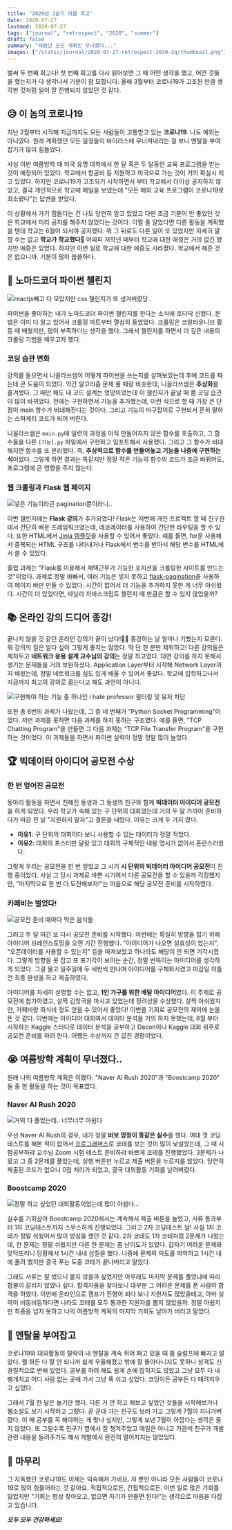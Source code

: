 ```yaml
---
title: "2020년 2분기 여름 회고"
date: 2020-07-27
lastmod: 2020-07-27
tags: ["journal", "retrospect", "2020", "summer"]
draft: false
summary: "세웠던 모든 계획인 무너졌다..."
images: ["/static/journal/2020-07-27-retrospect-2020-2q/thumbnail.png"]
---
```


벌써 두 번째 회고다! 첫 번째 회고를 다시 읽어보면 그 때 어떤 생각을 했고, 어떤 것들을 했는지가 다 생각나서 기분이 참 묘합니다. 올해 3월부터 코로나19가 고조된 만큼 생각한 것처럼 일이 잘 진행되지 않았던 것 같다.

## 😥 이 놈의 코로나19

지난 2월부터 시작해 지금까지도 모든 사람들이 고통받고 있는 **코로나19**. 나도 예외는 아니였다. 원래 계획했던 모든 일정들이 바이러스에 무너져내리는 걸 보니 멘탈을 부여잡기가 많이 힘들었다.

사실 이번 여름방학 때 미국 유명 대학에서 한 달 혹은 두 달동안 교육 프로그램을 받는 것이 예정되어 있었다. 학교에서 항공비 등 지원하고 미국으로 가는 것이 거의 확실시 되고 있었다. 하지만 코로나19가 고조되기 시작하면서 부터 학교에서 더이상 공지하지 않았고, 결국 개인적으로 학교에 메일을 보냈는데 "모든 해외 교육 프로그램이 코로나19로 최소됐다"는 답변을 받았다.

이 상황에서 가기 힘들다는 건 나도 당연히 알고 있었고 다만 조금 기분이 안 좋았던 것은 학교에서 미리 공지를 해주지 않았다는 것이다. 이럴 줄 알았다면 다른 활동을 계획했을 텐데 학교는 6월이 되서야 공지했다. 뭐 그 뒤로도 다른 일이 또 있었지만 자세히 말할 수는 없고 **학교가 학교했다🤬** 어짜피 저학년 때부터 학교에 대한 애정은 거의 없긴 했지만 애증은 있었다. 하지만 이번 일로 학교에 대한 애증도 사라졌다. 학교에서 해준 것은 없으니까. 기분이 많이 씁쓸하다.

## 🐍 노마드코더 파이썬 챌린지

![reactjs빼고 다 모았지만 css 챌린지가 또 생겨버렸당..](/static/journal/2020-07-27-retrospect-2020-2q/nomadcoder-badge.png)

파이썬을 좋아하는 내가 노마드코더 파이썬 챌린지를 한다는 소식에 호다닥 신했다. 문법은 이미 다 알고 있어서 크롤링 파트부터 열심히 들었었다. 크롤링은 코알라유니브 활동 때 배웠지만, 많이 부족하다는 생각을 했다. 그래서 챌린지를 하면서 더 깊은 내용의 크롤링 기법을 배우고자 했다.

### 코딩 습관 변화

강의를 들으면서 니꼴라쓰샘이 어떻게 파이썬을 쓰는지를 살펴보았는데 후에 코드를 짜는데 큰 도움이 되었다. 약간 알고리즘 문제 풀 때랑 비슷한데, 니꼴라쓰샘은 **추상화**를 즐겨썼다. 그 때만 해도 내 코드 설계는 엉망이었는데 이 챌린지가 끝날 때 쯤 코딩 습관이 많이 바뀌었다. 전에는 구현하면서 기능을 추가했는데, 이런 식으로 할 때 가장 큰 단점이 main 함수가 비대해진다는 것이다. 그리고 기능이 마구잡이로 구현되서 흔히 말하는 스파게티 코드가 되어 버린다.

니꼴라쓰샘은 `main.py`에 일련의 과정을 아직 만들어지지 않은 함수를 호출하고, 그 함수들을 다른 `[기능].py` 파일에서 구현하고 임포트해서 사용했다. 그리고 그 함수가 비대해지면 함수를 또 분리했다. 즉, **추상적으로 함수를 만들어놓고 기능을 나중에 구현하는 식**이었다. 그렇게 하면 결과는 똑같지만 정말 작은 기능의 함수의 코드가 조금 바뀌어도, 프로그램에 큰 영향을 주지 않는다.

### 웹 크롤링과 Flask 웹 페이지

![넣은 기능이라곤 pagination뿐이라니..](/static/journal/2020-07-27-retrospect-2020-2q/python-challenge.png)

이번 챌린지에는 **Flask 강의**가 추가되었다! Flask는 저번에 개인 프로젝트 할 때 친구한테서 간단히 배운 프레임워크였는데, 데코레이터를 사용하여 간단한 라우팅을 할 수 있다. 또한 HTML에서 [Jinja 템플릿](https://jinja.palletsprojects.com/en/3.1.x/)을 사용할 수 있어서 좋았다. 예를 들면, for문 사용해서 중복되는 HTML 구조를 나타내거나 Flask에서 변수를 받아서 해당 변수를 HTML에서 쓸 수 있었다.

졸업 과제는 "Flask를 이용해서 재택근무가 가능한 포지션을 크롤링한 사이트를 만드는 것"이었다. 과제로 정말 바빠서, 여러 기능은 넣지 못하고 [flask-pagination](https://pythonhosted.org/Flask-paginate/)을 사용하여 페이지 바만 만들 수 있었다. 시간이 없어서 더 기능을 추가하지 못한 게 너무 아쉬웠다. 시간이 더 있었다면, 바닐라 자바스크립트 챌린지 때 만큼은 할 수 있지 않았을까?

## 📚 온라인 강의 드디어 종강!

끝나지 않을 것 같던 온라인 강의가 끝이 났다!🎉🎉 종강하는 날 얼마나 기뻤는지 모른다. 뭐 강의의 질은 알다 싶이 그렇게 좋지는 않았다. 딱 단 한 분만 제외하고! 다른 강의들은 제처두고 **네트워크 응용 설계 교수님의 강의**는 정말 최고였다. 대면 강의를 하지 못해서 생기는 문제들을 거의 보완하셨다. Application Layer부터 시작해 Network Layer까지 배웠는데, 정말 네트워크를 심도 있게 배울 수 있어서 좋았다. 학교에 입학하고나서 지금까지 최고의 강의로 꼽는다고 해도 과언이 아니다.

![구현해야 하는 기능 중 하나인 i hate professor 필터링 및 유저 차단](/static/journal/2020-07-27-retrospect-2020-2q/network-assignment.png)

또한 총 6번의 과제가 나왔는데, 그 중 네 번째가 "Python Socket Programming"이었다. 저번 과제를 못하면 다음 과제를 하지 못하는 구조였다. 예를 들면, "TCP Chatting Program"을 만들면 그 다음 과제는 "TCP File Transfer Program"을 구현하는 것이었다. 이 과제들을 하면서 파이썬 실력이 정말 정말 많이 늘었다.

## 🏆 빅데이터 아이디어 공모전 수상

### 한 번 엎어진 공모전

동아리 활동을 하면서 친해진 동생과 그 동생의 친구와 함께 **빅데이터 아이디어 공모전**을 하게 되었다. 우리 학교가 속해 있는 구 단위의 대회였는데 거의 두 달 가까이 준비하다가 마감 전 날 "지원하지 말자"고 결론을 내렸다. 이유는 크게 두 가지 였다.

- **이유1:** 구 단위의 대회이다 보니 사용할 수 있는 데이터가 정말 적었다.
- **이유2:** 대회의 포스터만 달랑 있고 대회의 구체적인 내용 명시가 없어서 혼란스러웠다.

그렇게 우리는 공모전을 한 번 엎었고 그 시기 **시 단위의 빅데이터 아이디어 공모전**이 진행 중이었다. 사실 그 당시 과제로 바쁜 시기여서 다른 공모전을 할 수 있을까 걱정했지만, "마지막으로 한 번 더 도전해보자!"는 마음으로 해당 공모전 준비를 시작하였다.

### 카페비는 벌었다!

![공모전 준비 때마다 먹은 음식들](/static/journal/2020-07-27-retrospect-2020-2q/mukbang.png)

그러고 두 달 여간 또 다시 공모전 준비를 시작했다. 이번에는 확실히 방향을 잡기 위해 아이디어 브레인스토밍을 오랜 기간 진행했다. "아이디어가 나오면 실효성이 있는지", "오픈데이터를 사용할 수 있는지" 등을 따져보았고 하나라도 해당이 안 되면 기각시켰다. 그렇게 방향을 못 잡고 또 포기각이 보이는 순간, 정말 번뜩이는 아이디어를 생각하게 되었다. 그걸 물고 일주일에 두 세번씩 만나며 아이디어를 구체화시켰고 마감일 이틀 전 최종 완성을 하고 제출하였다.

아이디어를 자세히 설명할 수는 없고, **1인 가구를 위한 배달 아이디어**였다. 이 주제로 공모전에 참가하였고, 살짝 김칫국을 마시고 있었는데 장려상을 수상했다. 살짝 아쉬웠지만, 카페비랑 회식비 정도 얻을 수 있어서 좋았다! 이번을 기회로 공모전의 재미에 눈을 뜬 것 같다. 이번에는 아이디어 대회여서 데이터 분석을 거의 하지 못했는데, 8월 부터 시작하는 Kaggle 스터디로 데이터 분석을 공부하고 Dacon이나 Kaggle 대회 위주로 공모전 준비를 하려 한다. 어쨌든 수상까지 간 값진 경험이었다.

## 😭 여름방학 계획이 무너졌다..

원래 나의 여름방학 계획은 이랬다. "Naver AI Rush 2020"과 "Boostcamp 2020" 둘 중 한 활동을 하는 것이 목표였다.

### Naver AI Rush 2020

![거의 다 풀었는데.. 너무너무 아쉽다](/static/journal/2020-07-27-retrospect-2020-2q/naver-airush.png)

우선 Naver AI Rush의 경우, 내가 정말 **바보 멍청이 똥같은 실수**를 했다. 여태 껏 코딩 테스트를 해본 적이 없어서 [프로그래머스](https://programmers.co.kr/)로 코테를 보는 것이 많이 낯설었는데, 그 때 시험공부하랴 교수님 Zoom 시험 테스트 준비하랴 바쁘게 코테를 진행했었다. 3문제가 나왔고 그 중 2문제를 풀었는데, 실행 버튼만 누르고 제출 버튼을 누르지를 않았다. 당연히 제출된 코드가 없으니 0점 처리가 되었고, 결국 대외활동 기회를 날려버렸다.

### Boostcamp 2020

![정말 하고 싶었던 대외활동이었는데 많이 아쉽다...](/static/journal/2020-07-27-retrospect-2020-2q/boostcamp.png)

실수를 기회삼아 Boostcamp 2020에서는 계속해서 제출 버튼을 눌렀고, 서류 통과부터 1차 코딩테스트까지 스무스하게 진행되었다. 그러고 2차 코딩테스트 날! 사실 1차 코테가 정말 쉬웠어서 많이 방심을 했던 것 같다. 2차 코테도 1차 코테처럼 2문제가 나왔는데, 한 문제는 정말 쉬웠지만 다른 한 문제는 좀 난이도가 있었다. 갑자기 어려운 문제와 맞닥뜨리니 당황해서 1시간 내내 삽질을 했다. 나중에 문제의 의도를 파악하고 1시간 내에 풀려 했지만 결국 푸는 도중 코테가 끝나버리고 말았다.

그래도 서류는 잘 썼으니 붙지 않을까 싶었지만 아무래도 마지막 문제를 풀었냐에 따라 합불이 갈리지 않았나 싶다. 합격자들을 찾아보니 대부분 그 어려운 문제를 푼 사람이 합격을 하였다. 이번에 온라인으로 캠프가 진행이 되다 보니 지원자도 많았을테고, 아마 실력이 비등비등하다면 나라도 코테를 모두 통과한 지원자를 뽑지 않았을까. 정말 아쉽지만 최종을 넘지 못하고 나의 여름방학 계획의 마지막 기회도 날아가 버리고 말았다.

## 🛫 멘탈을 부여잡고

코로나19와 대외활동의 탈락이 내 멘탈을 계속 쥐어 패고 있을 때 쯤 슬럼프에 빠지고 말았다. 뭘 하든 다 잘 안 되니까 쉽게 우울해졌고 밖에 잘 돌아다니지도 못하니 성격도 신경질적으로 변해 있었다. 공부를 하려 해도 쉽게 손에 잡히지도 않았고 그냥 모두 다 내팽개치고 어디 사람 없는 곳에 가서 그냥 푹 쉬고 싶었다. 코딩이든 공부든 다 때려치우고 싶었다.

그래서 7월 한 달은 놀기만 했다. 다른 거 안 하고 해보고 싶었던 것들을 시작해보거나 웹소설도 보기 시작하고 그랬다. 곧 군대 가는 친구도 보러 가고 그렇게 7월이 지나가버렸다. 이 때 공부를 꼭 해야하는 게 맞나 싶지만, 그렇게 보낸 7월이 아깝다는 생각은 들지 않았다. 또 그럴수록 친구가 옆에서 잘 챙겨주었고 매일은 아니고 가끔씩 친구가 개발 관련 내용을 들려주기도 해서 개발에서 완전히 멀어지지는 않았었다.

## 👋 마무리

그 지독했던 코로나19도 이제는 익숙해져 가네요. 저 뿐만 아니라 모든 사람들이 코로나19로 많이 힘들어하는 것 같아요. 직접적으로든, 간접적으로든. 이번 일로 많은 기회를 잃었지만 "기회는 항상 찾아오고, 없으면 자기가 만들면 된다!"는 생각으로 마음을 다잡고 있습니다.

_**모두 모두 건강하세요!**_
